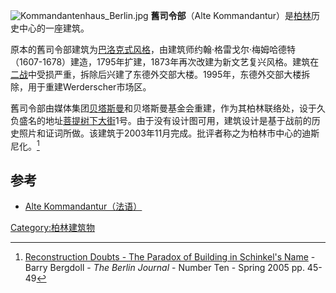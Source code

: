 [[Image:Kommandantenhaus_Berlin.jpg|thumb]]
'''舊司令部'''（Alte Kommandantur）是[[柏林|柏林]]历史中心的一座建筑。

原本的舊司令部建筑为[[巴洛克式建筑|巴洛克式风格]]，由建筑师约翰·格雷戈尔·梅姆哈德特（1607-1678）建造，1795年扩建，1873年再次改建为新文艺复兴风格。建筑在[[二战|二战]]中受损严重，拆除后兴建了东德外交部大楼。1995年，东德外交部大楼拆除，用于重建Werderscher市场区。

舊司令部由媒体集团[[贝塔斯曼|贝塔斯曼]]和贝塔斯曼基金会重建，作为其柏林联络处，设于久负盛名的地址[[菩提树下大街|菩提树下大街]]1号。由于没有设计图可用，建筑设计是基于战前的历史照片和证词所做。该建筑于2003年11月完成。批评者称之为柏林市中心的迪斯尼化。<ref name="berlinjournal">[http://www.americanacademy.de/uploads/media/BerlinJournal_02.pdf Reconstruction Doubts - The Paradox of Building in Schinkel's Name] {{webarchive|url=https://web.archive.org/web/20110929002928/http://www.americanacademy.de/uploads/media/BerlinJournal_02.pdf |date=2011-09-29 }} - Barry Bergdoll - ''The Berlin Journal'' - Number Ten - Spring 2005 pp. 45-49</ref>

==参考==
{{reflist}}
*[https://web.archive.org/web/20070504063734/http://www.berlin-en-ligne.com/monuments_palais_kommandantur.php Alte Kommandantur（法语）]
{{coord|52|31|02|N|13|23|52|E|region:DE-BE_type:landmark|display=title}}

{{德国小作品}}

[[Category:柏林建筑物|Category:柏林建筑物]]
